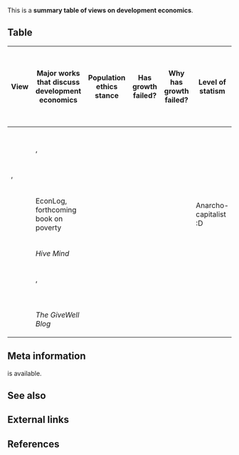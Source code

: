 This is a '''summary table of views on development economics'''.

==Table==

{| class="wikitable"
! View !! Major works that discuss development economics !! Population ethics stance !! Has growth failed? !! Why has growth failed? !! Level of statism !! Level of emphasis on IQ-based explanations !! What must poor countries do to achieve growth?
|-
| {{w|Jeffrey Sachs}} || ''{{w|The End of Poverty}}'' ||
|-
| {{w|William Easterly}} || ''{{w|The Elusive Quest for Growth}}'', ''{{w|The White Man's Burden}}'' ||
|-
| {{w|Abhijit Banerjee}}, {{w|Esther Duflo}} || ''{{w|Poor Economics}}'' ||
|-
| {{w|Bryan Caplan}} || EconLog, forthcoming book on poverty || || || || Anarcho-capitalist :D ||
|-
| {{w|Garett Jones}} || ''Hive Mind'' ||
|-
| {{w|Richard Lynn}} || ''{{w|IQ and the Wealth of Nations}}'', ''{{w|IQ and Global Inequality}}'' ||
|-
| {{w|Dambisa Moyo}} || ''{{w|Dead Aid}}'' ||
|-
| {{w|GiveWell}} || ''The GiveWell Blog'' ||
|}

==Meta information==

{{funding info}} is available.

==See also==

==External links==

==References==

{{Reflist|30em}}
